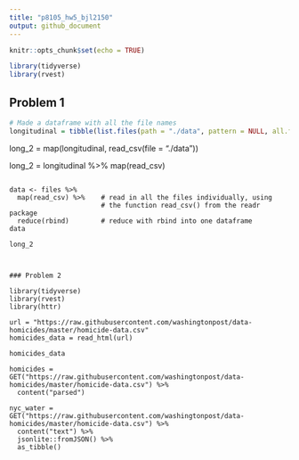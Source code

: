 ```yaml
---
title: "p8105_hw5_bjl2150"
output: github_document
---
```


```r
knitr::opts_chunk$set(echo = TRUE)

library(tidyverse)
library(rvest)
```

## Problem 1
```r
# Made a dataframe with all the file names
longitudinal = tibble(list.files(path = "./data", pattern = NULL, all.files = FALSE, full.names = FALSE, recursive = FALSE, ignore.case = FALSE, include.dirs = FALSE, no. = FALSE)) 
```
  



long_2 = map(longitudinal, read_csv(file = "./data"))

long_2 = longitudinal %>%
  map(read_csv)
```

data <- files %>%
  map(read_csv) %>%    # read in all the files individually, using
                       # the function read_csv() from the readr package
  reduce(rbind)        # reduce with rbind into one dataframe
data

long_2



### Problem 2

library(tidyverse)
library(rvest)
library(httr)

url = "https://raw.githubusercontent.com/washingtonpost/data-homicides/master/homicide-data.csv"
homicides_data = read_html(url)

homicides_data

homicides = GET("https://raw.githubusercontent.com/washingtonpost/data-homicides/master/homicide-data.csv") %>% 
  content("parsed")

nyc_water = GET("https://raw.githubusercontent.com/washingtonpost/data-homicides/master/homicide-data.csv") %>% 
  content("text") %>%
  jsonlite::fromJSON() %>%
  as_tibble()
```






